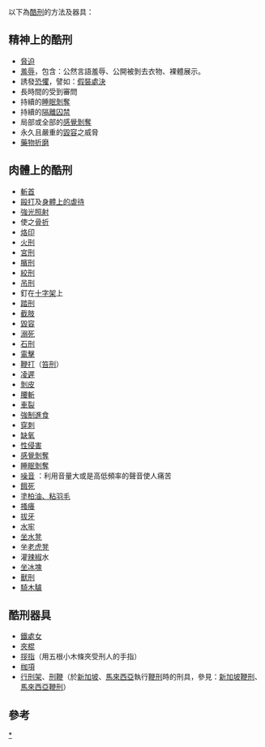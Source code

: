 以下為[[酷刑|酷刑]]的方法及器具：

==精神上的酷刑==
*[[脅迫|脅迫]]
*[[羞辱_(行为)|羞辱]]，包含：公然言語羞辱、公開被剝去衣物、裸體展示。
*誘發[[恐懼症|恐懼]]，譬如：[[假裝處決|假裝處決]]
*長時間的受到審問
*持續的[[睡眠剝奪|睡眠剝奪]]
*持續的[[隔離囚禁|隔離囚禁]]
*局部或全部的[[感覺剝奪|感覺剝奪]]
*永久且嚴重的[[毀容|毀容]]之威脅
*[[藥物折磨|藥物折磨]]

==肉體上的酷刑==<!-- This section is linked from [[Torture|Torture]] -->
* [[斬首|斬首]]
* [[毆打|毆打]]及[[虐待|身體上的虐待]]
* [[強光照射|強光照射]]
* 使之[[骨折|骨折]]
* [[烙印|烙印]]
* [[火刑|火刑]]
* [[宮刑|宮刑]]
* [[臏刑|臏刑]]
* [[絞刑|絞刑]]
* [[吊刑|吊刑]]
* 釘在[[十字架|十字架]]上
* [[踏刑|踏刑]]
* [[截肢|截肢]]
* [[毀容|毀容]]
* [[溺死|溺死]]
* [[石刑|石刑]]
* [[電擊|電擊]]
* [[鞭打|鞭打]]（[[笞刑|笞刑]]）
* [[凌遲|凌遲]]
* [[剝皮|剝皮]]
* [[腰斬|腰斬]]
* [[車裂|車裂]]
* [[強制進食|強制進食]]
* [[穿刺|穿刺]]
* [[缺氧|缺氧]]
* [[性侵害|性侵害]]
* [[感覺剝奪|感覺剝奪]]
* [[睡眠剝奪|睡眠剝奪]]
* [[噪音|噪音]] ：利用音量大或是高低頻率的聲音使人痛苦
* [[餓死|餓死]]
* [[塗柏油、粘羽毛|塗柏油、粘羽毛]]
* [[搔癢|搔癢]]
* [[拔牙|拔牙]]
* [[水刑|水牢]]
* [[坐水凳|坐水凳]]
* 坐[[老虎凳|老虎凳]]
* 灌[[辣椒|辣椒]]水
* [[坐冰塊|坐冰塊]]
* [[獸刑|獸刑]]
* [[騎木驢|騎木驢]]

==酷刑器具==<!-- This section is linked from [[Torture|Torture]] -->
* [[鐵處女|鐵處女]] 
* [[夾棍|夾棍]]
* [[拶指|拶指]]（用五根小木條夾受刑人的手指）
* [[枷項|枷項]]
* [[行刑架|行刑架]]、[[刑鞭|刑鞭]]（於[[新加坡|新加坡]]、[[馬來西亞|馬來西亞]]執行[[鞭刑|鞭刑]]時的刑具，參見：[[新加坡鞭刑|新加坡鞭刑]]、[[馬來西亞鞭刑|馬來西亞鞭刑]]）

==參考==
{{reflist}}
[[Category:酷刑|*]]